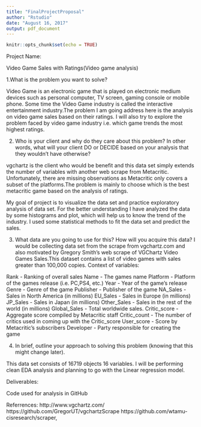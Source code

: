 ```yaml
---
title: "FinalProjectProposal"
author: "Rstudio"
date: "August 16, 2017"
output: pdf_document
---
```


```r
knitr::opts_chunk$set(echo = TRUE)
```

Project Name:

Video Game Sales with Ratings(Video game analysis)

1.What is the problem you want to solve?

Video Game is an electronic game that is played on electronic medium devices such as personal computer, TV screen, gaming console or mobile phone. Some time the Video Game industry is called the interactive entertainment industry.The problem I am going address here is the analysis on video game sales based on their ratings. I will also try to explore the problem faced by video game industry i.e. which game trends the most highest ratings.

2. Who is your client and why do they care about this problem? In other words, what will your client DO or DECIDE based on your analysis that they wouldn't have otherwise?

vgchartz is the client who would be benefit and  this data set simply extends the number of variables with another web scrape from Metacritic. Unfortunately, there are missing observations as Metacritic only covers a subset of the platforms.The problem is mainly to choose which is the best metacritic game based on the analysis of ratings.

My goal of project is to visualize the data set and practice exploratory analysis of data set. For the better understanding I have analyzed the data by some histograms and plot, which will help us to know the trend of the industry. I used some statistical methods to fit the data set and predict the sales.

3. What data are you going to use for this? How will you acquire this data?
 I would be collecting data set from the scrape from vgchartz.com and also motivated by Gregory Smith's web scrape of VGChartz Video Games Sales.This dataset contains a list of video games with sales greater than 100,000 copies. 
Context of variables:

Rank - Ranking of overall sales
Name - The games name
Platform - Platform of the games release (i.e. PC,PS4, etc.)
Year - Year of the game's release
Genre - Genre of the game
Publisher - Publisher of the game
NA_Sales - Sales in North America (in millions)
EU_Sales - Sales in Europe (in millions)
JP_Sales - Sales in Japan (in millions)
Other_Sales - Sales in the rest of the world (in millions)
Global_Sales - Total worldwide sales.
Critic_score - Aggregate score compiled by Metacritic staff
Critic_count - The number of critics used in coming up with the Critic_score
User_score - Score by Metacritic's subscribers
Developer - Party responsible for creating the game

4. In brief, outline your approach to solving this problem (knowing that this might change later).

This data set consists of 16719 objects 16 variables. I will be performing clean EDA analysis and planning to go with the Linear regression model.

Deliverables:

Code used for analysis in GitHub

Referrences:
http://www.vgchartz.com/
https://github.com/GregorUT/vgchartzScrape
https://github.com/wtamu-cisresearch/scraper,

